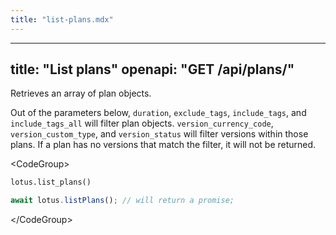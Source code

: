 ```yaml
---
title: "list-plans.mdx"
---
```


---
title: "List plans"
openapi: "GET /api/plans/"
---

Retrieves an array of plan objects.

Out of the parameters below, `duration`, `exclude_tags`, `include_tags`, and `include_tags_all` will filter plan objects. `version_currency_code`, `version_custom_type`, and `version_status` will filter versions within those plans. If a plan has no versions that match the filter, it will not be returned.

&lt;CodeGroup&gt;

```py Python
lotus.list_plans()
```

```ts Typescript
await lotus.listPlans(); // will return a promise;
```

&lt;/CodeGroup&gt;
